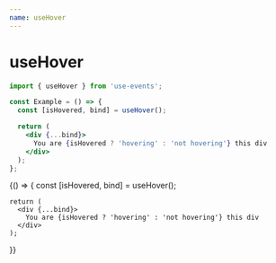 ```yaml
---
name: useHover
---
```



# useHover

```js
import { useHover } from 'use-events';
```

```jsx
const Example = () => {
  const [isHovered, bind] = useHover();

  return (
    <div {...bind}>
      You are {isHovered ? 'hovering' : 'not hovering'} this div
    </div>
  );
};
```

<Playground>
  {() => {
    const [isHovered, bind] = useHover();

    return (
      <div {...bind}>
        You are {isHovered ? 'hovering' : 'not hovering'} this div
      </div>
    );
  }}
</Playground>